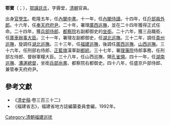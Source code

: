 '''鄂寶'''（{{lang-mnc|ᠣᠪᠣᡠ|v=oboo}}；{{bd|？||1787年||}}），[[鄂謨託氏|鄂謨託氏]]，字霽堂，[[清朝|清朝]]官員。

出身[[官學生|官學生]]。乾隆五年，任[[內閣中書|內閣中書]]。十一年，任[[內閣侍讀|內閣侍讀]]。十四年，任[[户部_(官署)|戶部]][[員外郎|員外郎]]。十六年，任[[奉天府|奉天府]][[府尹|府尹]]。二十年，署理[[廣西巡撫|廣西巡撫]]，並在二十四年獲得正式任命。二十四年，獲[[兵部侍郎|兵部侍郎]]、[[都察院|都察院]]右副都御史的[[坐銜|坐銜]]。二十六年，獲三品職銜，任[[庫車辦事大臣|庫車辦事大臣]]。三十一年，署理左副都御史，任[[湖北巡撫|湖北巡撫]]。三十二年，調任[[貴州巡撫|貴州巡撫]]，旋調任[[湖北巡撫|湖北巡撫]]。三十三年，任[[福建巡撫|福建巡撫]]，後調任[[廣西巡撫|廣西巡撫]]、[[山西巡撫|山西巡撫]]。三十六年，任刑部右侍郎、[[正藍旗|正藍旗]]漢軍副[[都統|都統]]。三十七年，署[[理藩院|理藩院]]侍郎事務，任刑部左侍郎、督辦軍糧大臣。三十八年，任山西巡撫，賜[[孔雀翎|孔雀翎]]。四十一年，任[[湖南巡撫|湖南巡撫]]、[[漕運總督|漕運總督]]，坐銜[[兵部尚書|兵部尚書]]、都察院右都御史。四十八年，任盛京戶部侍郎、兼管奉天府府尹。

==參考文獻==
*《[[清史稿|清史稿]]·卷三百三十二》
*《福建省志》，福建省地方誌編纂委員會編，1992年。

{{start box}}
{{s-before|[[富尼漢|富尼漢]]}}
{{s-title|[[福建巡撫|福建巡撫]]|[[乾隆|乾隆]]年間上任}}
{{s-after|[[鍾音|鍾音]]}}
{{end box}}

{{清朝人物小作品}}

[[Category:清朝福建巡抚|Category:清朝福建巡抚]]